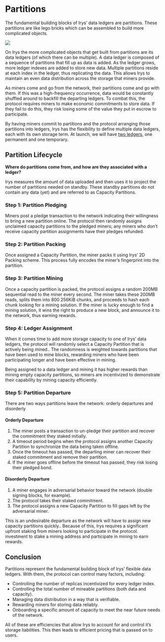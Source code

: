 
<LedgerTooltip />
<BlocklaneTooltip />

# Partitions

The fundamental building blocks of Irys’ <a className="underline decoration-dashed" id="ledger">data ledgers</a> are partitions. These partitions are like lego bricks which can be assembled to build more complicated objects.

![](/diagrams/protocol/partitions.png)

On Irys the more complicated objects that get built from partitions are its data ledgers (of which there can be multiple). A data ledger is composed of a sequence of partitions that fill up as data is added. As the ledger grows, more ledger indexes are added to store new data. Multiple partitions reside at each index in the ledger, thus replicating the data. This allows Irys to maintain an even data distribution across the storage that miners provide.

As miners come and go from the network, their partitions come and go with them. If this was a high-frequency occurrence, data would be constantly shuffled around to backfill the departing ledgers. To combat this, the protocol requires miners to make economic commitments to store data. If they fail to do this, they risk losing some of the value they put in escrow to participate.

By having miners commit to partitions and the protocol arranging those partitions into ledgers, Irys has the flexibility to define multiple data ledgers, each with its own storage term. At launch, we will have [two ledgers](/protocol/ledgers), one permanent and one temporary.

## Partition Lifecycle

<div className="w-full flex justify-center">
	<div className="w-full md:w-2/3">
		<SimpleRiveViewer
			src="/diagrams/architecture/irys-docs-capacity-mining.riv"
			width={1920}
			height={1080}
			stateMachine="Capacity-Mining"
		/>
	</div>
</div>

**Where do partitions come from, and how are they associated with a ledger?**

Irys measures the amount of data uploaded and then uses it to project the number of partitions needed on standby. These standby partitions do not contain any data (yet) and are referred to as Capacity Partitions.

### Step 1: Partition Pledging

Miners post a pledge transaction to the network indicating their willingness to bring a new partition online. The protocol then randomly assigns unclaimed capacity partitions to the pledged miners; any miners who don’t receive capacity partition assignments have their pledges refunded.

### Step 2: Partition Packing

Once assigned a Capacity Partition, the miner packs it using Irys’ 2D Packing scheme. This process fully encodes the miner’s fingerprint into the partition.

### Step 3: Partition Mining

Once a capacity partition is packed, the protocol assigns a random 200MB sequential read to the miner every second. The miner takes these 200MB reads, splits them into 800 256KiB chunks, and proceeds to hash each chunk looking for a mining solution. If the miner is lucky enough to find a mining solution, it wins the right to produce a new block, and announce it to the network, thus earning rewards.

### Step 4: Ledger Assignment

When it comes time to add more storage capacity to one of Irys’ data ledgers, the protocol will randomly select a Capacity Partition that is actively being mined.. The randomness is weighted towards partitions that have been used to mine blocks, rewarding miners who have been participating longer and have been effective in mining.

Being assigned to a data ledger and mining it has higher rewards than mining empty capacity partitions, so miners are incentivized to demonstrate their capability by mining capacity efficiently.

### Step 5: Partition Departure

There are two ways partitions leave the network: orderly departures and disorderly

#### Orderly Departure

1. The miner posts a transaction to un-pledge their partition and recover the commitment they staked initially.
2. A timeout period begins when the protocol assigns another Capacity Partition to synchronize the data being taken offline.
3. Once the timeout has passed, the departing miner can recover their staked commitment and remove their partition.
4. If the miner goes offline before the timeout has passed, they risk losing their pledged bond.

#### Disorderly Departure

1. A miner engages in adversarial behavior toward the network (double signing blocks, for example).
2. The protocol takes their staked commitment.
3. The protocol assigns a new Capacity Partition to fill gaps left by the adversarial miner.

This is an undesirable departure as the network will have to assign new capacity partitions quickly.. Because of this, Irys requires a significant upfront staking from miners looking to participate in the protocol. investment to stake a mining address and participate in mining to earn rewards.

## Conclusion

Partitions represent the fundamental building block of Irys’ flexible data ledgers. With them, the protocol can control many factors, including:

- Controlling the number of replicas incentivized for every ledger index.
- Controlling the total number of mineable partitions (both data and capacity).
- Managing data distribution in a way that is verifiable.
- Rewarding miners for storing data reliably.
- Onboarding a specific amount of capacity to meet the near future needs of the network.

All of these are efficiencies that allow Irys to account for and control it’s storage liabilities. This then leads to efficient pricing that is passed on to users.
